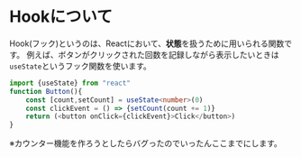 

# Hookについて
Hook(フック)というのは、Reactにおいて、**状態**を扱うために用いられる関数です。
例えば、ボタンがクリックされた回数を記録しながら表示したいときは
`useState`というフック関数を使います。

```ts 
import {useState} from "react"
function Button(){
    const [count,setCount] = useState<number>(0)
    const clickEvent = () => {setCount(count += 1)}
    return (<button onClick={clickEvent}>Click</button>)
}
```

※カウンター機能を作ろうとしたらバグったのでいったんここまでにします。